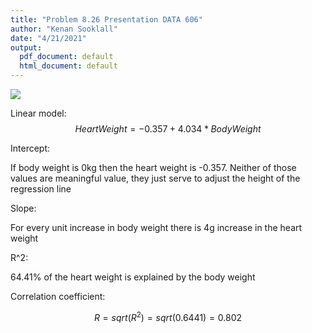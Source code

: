 ```yaml
---
title: "Problem 8.26 Presentation DATA 606"
author: "Kenan Sooklall"
date: "4/21/2021"
output:
  pdf_document: default
  html_document: default
---
```


![](/home/kenan/Documents/learning/masters/CUNY-SPS-Masters-DS/DATA_606/problem_presentation/cats.png)

Linear model:
$$ HeartWeight = -0.357 + 4.034 * BodyWeight $$

Intercept:

If body weight is 0kg then the heart weight is -0.357. Neither of those values are meaningful value, they just serve to adjust the height of the regression line

Slope:

For every unit increase in body weight there is 4g increase in the heart weight

R^2:

64.41% of the heart weight is explained by the body weight

Correlation coefficient:

$$ R = sqrt(R^2) = sqrt(0.6441) = 0.802 $$